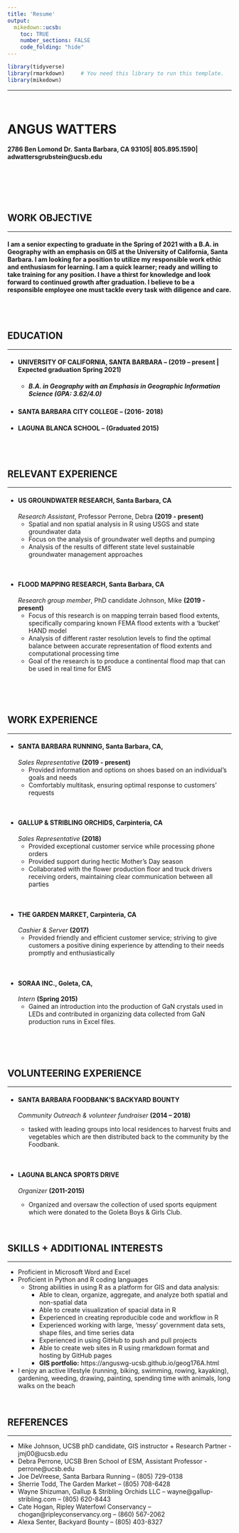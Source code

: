 ```yaml
---
title: 'Resume'
output:
  mikedown::ucsb:
    toc: TRUE
    number_sections: FALSE
    code_folding: "hide"
---
```

```r
library(tidyverse)
library(rmarkdown)     # You need this library to run this template.
library(mikedown)   
```

***
<br>

# **ANGUS WATTERS**
#### 2786 Ben Lomond Dr. Santa Barbara, CA 93105| 805.895.1590| adwattersgrubstein@ucsb.edu


<br>
<br>
<br>
<br>

## **WORK OBJECTIVE**

***

#### I am a senior expecting to graduate in the Spring of 2021 with a B.A. in Geography with an emphasis on GIS at the University of California, Santa Barbara. I am looking for a position to utilize my responsible work ethic and enthusiasm for learning. I am a quick learner; ready and willing to take training for any position. I have a thirst for knowledge and look forward to continued growth after graduation. I believe to be a responsible employee one must tackle every task with diligence and care.

<br>
<br>  

## **EDUCATION**

***

  - #### **UNIVERSITY OF CALIFORNIA, SANTA BARBARA –** (2019 – present | Expected graduation Spring 2021)
    - ##### *B.A. in Geography with an Emphasis in Geographic Information Science (GPA:  3.62/4.0)*
		
  - #### **SANTA BARBARA CITY COLLEGE –** (2016- 2018)	

  - #### **LAGUNA BLANCA SCHOOL –** (Graduated 2015)

<br>
<br>  

## **RELEVANT EXPERIENCE**
***
  - #### **US GROUNDWATER RESEARCH**, Santa Barbara, CA 
 *Research Assistant*, Professor Perrone, Debra **(2019 - present)**
    -	Spatial and non spatial analysis in R using USGS and state groundwater data 
    -	Focus on the analysis of groundwater well depths and pumping 
    - Analysis of the results of different state level sustainable groundwater management approaches

<br>

  - #### **FLOOD MAPPING RESEARCH**, Santa Barbara, CA 
 *Research group member*, PhD candidate Johnson, Mike **(2019 - present)**
    -	Focus of this research is on mapping terrain based flood extents, specifically comparing known FEMA flood extents with a 'bucket' HAND model
    - Analysis of different raster resolution levels to find the optimal balance between accurate representation of flood extents and computational processing time
    -	Goal of the research is to produce a continental flood map that can be used in real time for EMS

<br>  
<br>
    
## **WORK EXPERIENCE**

***
  - #### **SANTA BARBARA RUNNING**, Santa Barbara, CA, 
  *Sales Representative* **(2019 - present)**
    -	Provided information and options on shoes based on an individual’s goals and needs 
    -	Comfortably multitask, ensuring optimal response to customers’ requests

<br>

  - #### **GALLUP & STRIBLING ORCHIDS**, Carpinteria, CA 
 *Sales Representative* **(2018)**
    -	Provided exceptional customer service while processing phone orders
    -	Provided support during hectic Mother’s Day season
    -	Collaborated with the flower production floor and truck drivers receiving orders, maintaining clear communication between all parties

<br>

  - #### **THE GARDEN MARKET**, Carpinteria, CA 
  *Cashier & Server* **(2017)**
    - Provided friendly and efficient customer service; striving to give customers a positive dining experience by attending to their needs promptly and enthusiastically

<br>

  - #### **SORAA INC.**, Goleta, CA, 
  *Intern* **(Spring 2015)**
    - Gained an introduction into the production of GaN crystals used in LEDs and contributed in organizing data collected from GaN production runs in Excel files.

<br>  
<br>

## **VOLUNTEERING EXPERIENCE**

***
  - #### **SANTA BARBARA FOODBANK’S BACKYARD BOUNTY** 
  *Community Outreach & volunteer fundraiser* **(2014 – 2018)**
    -	tasked with leading groups into local residences to harvest fruits and vegetables which are then distributed back to the community by the Foodbank.
    
    <br>
    
  - #### **LAGUNA BLANCA SPORTS DRIVE**  
  *Organizer* **(2011-2015)**
    -	Organized and oversaw the collection of used sports equipment which were donated to the Goleta Boys & Girls Club.
  
<br>



## **SKILLS + ADDITIONAL INTERESTS**

***

  -	Proficient in Microsoft Word and Excel
  -	Proficient in Python and R coding languages
    - Strong abilities in using R as a platform for GIS and data analysis:
      * Able to clean, organize, aggregate, and analyze both spatial and non-spatial data 
      * Able to create visualization of spacial data in R 
      * Experienced in creating reproducible code and workflow in R 
      * Experienced working with large, 'messy' government data sets, shape files, and time series data
      * Experienced in using GitHub to push and pull projects 
      * Able to create web sites in R using rmarkdown format and hosting by GitHub pages
      * **GIS portfolio:** https://anguswg-ucsb.github.io/geog176A.html 
  -	I enjoy an active lifestyle (running, biking, swimming, rowing, kayaking), gardening, weeding, drawing, painting, spending time with animals, long walks on the beach

<br>

## **REFERENCES**

***
  - Mike Johnson, UCSB phD candidate, GIS instructor + Research Partner - jmj00@ucsb.edu
  - Debra Perrone, UCSB Bren School of ESM, Assistant Professor - perrone@ucsb.edu  
  - Joe DeVreese, Santa Barbara Running – (805) 729-0138
  - Sherrie Todd, The Garden Market – (805) 708-6428
  - Wayne Shizuman, Gallup & Stribling Orchids LLC  – wayne@gallup-stribling.com – (805) 620-8443  
  - Cate Hogan, Ripley Waterfowl Conservancy – chogan@ripleyconservancy.org – (860) 567-2062
  - Alexa Senter, Backyard Bounty – (805) 403-8327
